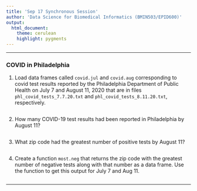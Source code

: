 ```yaml
---
title: 'Sep 17 Synchronous Session'
author: 'Data Science for Biomedical Informatics (BMIN503/EPID600)'
output: 
  html_document:
    theme: cerulean
    highlight: pygments
---
```


***

### COVID in Philadelphia

1. Load data frames called `covid.jul` and `covid.aug` corresponding to covid test results reported by the Philadelphia Department of Public Health on July 7 and August 11, 2020 that are in files `phl_covid_tests_7.7.20.txt` and `phl_covid_tests_8.11.20.txt`, respectively.

```r
```

2. How many COVID-19 test results had been reported in Philadelphia by August 11? 
```r
```

3. What zip code had the greatest number of positive tests by August 11?
```r
```

4. Create a function `most.neg` that returns the zip code with the greatest number of negative tests along with that number as a data frame. Use the function to get this output for July 7 and Aug 11.
```r
```


***